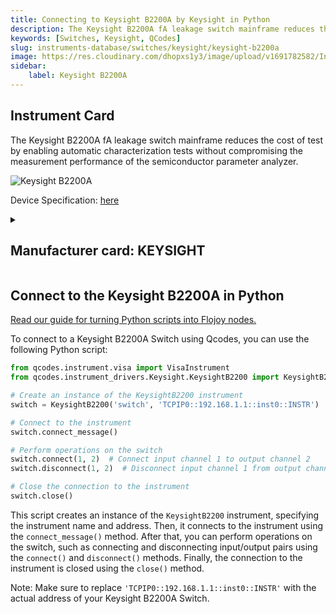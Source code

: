 ```yaml
---
title: Connecting to Keysight B2200A by Keysight in Python
description: The Keysight B2200A fA leakage switch mainframe reduces the cost of test by enabling automatic characterization tests without compromising the measurement performance of the semiconductor parameter analyzer.
keywords: [Switches, Keysight, QCodes] 
slug: instruments-database/switches/keysight/keysight-b2200a 
image: https://res.cloudinary.com/dhopxs1y3/image/upload/v1691782582/Instruments/Switch/Keysight-B2200A/Keysight-B2200A.png
sidebar:
    label: Keysight B2200A 
---
```



## Instrument Card

The Keysight B2200A fA leakage switch mainframe reduces the cost of test by enabling automatic characterization tests without compromising the measurement performance of the semiconductor parameter analyzer.


![Keysight B2200A](https://res.cloudinary.com/dhopxs1y3/image/upload/v1691782582/Instruments/Switch/Keysight-B2200A/Keysight-B2200A.png)

Device Specification: [here](/instruments-database/all-instruments)

<details style={{ marginTop: "15px"}}>
<summary><h2 style={{display:'inline'}}>Manufacturer card: KEYSIGHT</h2></summary>

![KEYSIGHT](https://res.cloudinary.com/dhopxs1y3/image/upload/v1692125973/Instruments/Vendor%20Logos/Keysight.png)

Keysight Technologies, or Keysight, is an American company that manufactures electronics test and measurement equipment and software

- Headquarters: USA
- Yearly Revenue (millions, USD): 5420
- Vendor Website: [here](https://www.keysight.com/us/en/home.html)

</details>


<FeaturedInstrumentVideo category="SWITCHES" />

## Connect to the Keysight B2200A in Python

[Read our guide for turning Python scripts into Flojoy nodes.](https://docs.flojoy.ai/contribution/blocks/custom-flojoy-block/)



<Tabs>
<TabItem value="Flojoy" label="Flojoy" className="flojoy-instrument-tabs">

<SectionsCard category="SWITCHES" manufacturer="Keysight"></SectionsCard>

</TabItem>
<TabItem value="QCodes" label="QCodes">

To connect to a Keysight B2200A Switch using Qcodes, you can use the following Python script:

```python
from qcodes.instrument.visa import VisaInstrument
from qcodes.instrument_drivers.Keysight.KeysightB2200 import KeysightB2200

# Create an instance of the KeysightB2200 instrument
switch = KeysightB2200('switch', 'TCPIP0::192.168.1.1::inst0::INSTR')

# Connect to the instrument
switch.connect_message()

# Perform operations on the switch
switch.connect(1, 2)  # Connect input channel 1 to output channel 2
switch.disconnect(1, 2)  # Disconnect input channel 1 from output channel 2

# Close the connection to the instrument
switch.close()
```

This script creates an instance of the `KeysightB2200` instrument, specifying the instrument name and address. Then, it connects to the instrument using the `connect_message()` method. After that, you can perform operations on the switch, such as connecting and disconnecting input/output pairs using the `connect()` and `disconnect()` methods. Finally, the connection to the instrument is closed using the `close()` method.

Note: Make sure to replace `'TCPIP0::192.168.1.1::inst0::INSTR'` with the actual address of your Keysight B2200A Switch.

</TabItem>
</Tabs>